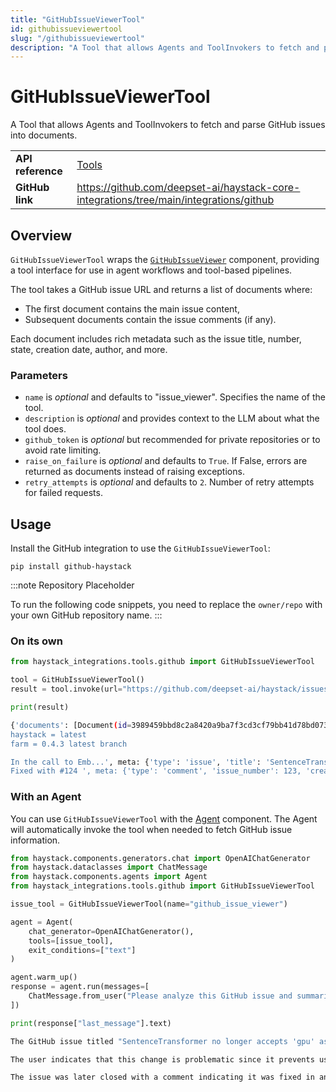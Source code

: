```yaml
---
title: "GitHubIssueViewerTool"
id: githubissueviewertool
slug: "/githubissueviewertool"
description: "A Tool that allows Agents and ToolInvokers to fetch and parse GitHub issues into documents."
---
```


# GitHubIssueViewerTool

A Tool that allows Agents and ToolInvokers to fetch and parse GitHub issues into documents.

|                   |                                                                                          |
| ----------------- | ---------------------------------------------------------------------------------------- |
| **API reference** | [Tools](/reference/tools-api)                                                            |
| **GitHub link**   | https://github.com/deepset-ai/haystack-core-integrations/tree/main/integrations/github |

## Overview

`GitHubIssueViewerTool` wraps the [`GitHubIssueViewer`](doc:githubissueviewer) component, providing a tool interface for use in agent workflows and tool-based pipelines.

The tool takes a GitHub issue URL and returns a list of documents where:

- The first document contains the main issue content,
- Subsequent documents contain the issue comments (if any).

Each document includes rich metadata such as the issue title, number, state, creation date, author, and more.

### Parameters

- `name` is _optional_ and defaults to "issue_viewer". Specifies the name of the tool.
- `description` is _optional_ and provides context to the LLM about what the tool does.
- `github_token` is _optional_ but recommended for private repositories or to avoid rate limiting.
- `raise_on_failure` is _optional_ and defaults to `True`. If False, errors are returned as documents instead of raising exceptions.
- `retry_attempts` is _optional_ and defaults to `2`. Number of retry attempts for failed requests.

## Usage

Install the GitHub integration to use the `GitHubIssueViewerTool`:

```shell
pip install github-haystack
```

:::note
Repository Placeholder

To run the following code snippets, you need to replace the `owner/repo` with your own GitHub repository name.
:::

### On its own

```python
from haystack_integrations.tools.github import GitHubIssueViewerTool

tool = GitHubIssueViewerTool()
result = tool.invoke(url="https://github.com/deepset-ai/haystack/issues/123")

print(result)
```

```bash
{'documents': [Document(id=3989459bbd8c2a8420a9ba7f3cd3cf79bb41d78bd0738882e57d509e1293c67a, content: 'sentence-transformers = 0.2.6.1
haystack = latest
farm = 0.4.3 latest branch

In the call to Emb...', meta: {'type': 'issue', 'title': 'SentenceTransformer no longer accepts \'gpu" as argument', 'number': 123, 'state': 'closed', 'created_at': '2020-05-28T04:49:31Z', 'updated_at': '2020-05-28T07:11:43Z', 'author': 'predoctech', 'url': 'https://github.com/deepset-ai/haystack/issues/123'}), Document(id=a8a56b9ad119244678804d5873b13da0784587773d8f839e07f644c4d02c167a, content: 'Thanks for reporting!
Fixed with #124 ', meta: {'type': 'comment', 'issue_number': 123, 'created_at': '2020-05-28T07:11:42Z', 'updated_at': '2020-05-28T07:11:42Z', 'author': 'tholor', 'url': 'https://github.com/deepset-ai/haystack/issues/123#issuecomment-635153940'})]}
```

### With an Agent

You can use `GitHubIssueViewerTool` with the [Agent](/docs/agent) component. The Agent will automatically invoke the tool when needed to fetch GitHub issue information.

```python
from haystack.components.generators.chat import OpenAIChatGenerator
from haystack.dataclasses import ChatMessage
from haystack.components.agents import Agent
from haystack_integrations.tools.github import GitHubIssueViewerTool

issue_tool = GitHubIssueViewerTool(name="github_issue_viewer")

agent = Agent(
    chat_generator=OpenAIChatGenerator(),
    tools=[issue_tool],
    exit_conditions=["text"]
)

agent.warm_up()
response = agent.run(messages=[
    ChatMessage.from_user("Please analyze this GitHub issue and summarize the main problem: https://github.com/deepset-ai/haystack/issues/123")
])

print(response["last_message"].text)
```

```bash
The GitHub issue titled "SentenceTransformer no longer accepts 'gpu' as argument" (issue \#123) discusses a problem encountered when using the `EmbeddingRetriever()` function. The user reports that passing the argument `gpu=True` now causes an error because the method that processes this argument does not accept "gpu" anymore; instead, it previously accepted "cuda" without issues.

The user indicates that this change is problematic since it prevents users from instantiating the embedding model with GPU support, forcing them to default to using only the CPU for model execution.

The issue was later closed with a comment indicating it was fixed in another pull request (#124).
```
